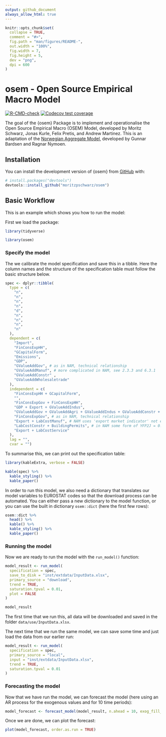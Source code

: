 ```yaml
---
output: github_document
always_allow_html: true
---
```


<!-- README.md is generated from README.Rmd. Please edit that file -->

```r
knitr::opts_chunk$set(
  collapse = TRUE,
  comment = "#>",
  fig.path = "man/figures/README-",
  out.width = "100%",
  fig.width = 7,
  fig.height = 5,
  dev = "png",
  dpi = 600
)
```

# osem - Open Source Empirical Macro Model

<!-- badges: start -->
[![R-CMD-check](https://github.com/moritzpschwarz/osem/actions/workflows/R-CMD-check.yaml/badge.svg)](https://github.com/moritzpschwarz/osem/actions/workflows/R-CMD-check.yaml)
[![Codecov test coverage](https://codecov.io/gh/moritzpschwarz/osem/branch/main/graph/badge.svg)](https://app.codecov.io/gh/moritzpschwarz/osem?branch=main)
<!-- badges: end -->

The goal of the {osem} Package is to implement and operationalise the Open Source Empirical Macro (OSEM) Model, developed by Moritz Schwarz, Jonas Kurle, Felix Pretis, and Andrew Martinez. This is an adaptation of the [Norwegian Aggregate Model](https://normetrics.no/nam/), developed by Gunnar Bardsen and Ragnar Nymoen. 

## Installation

You can install the development version of {osem} from [GitHub](https://github.com/) with:

``` r
# install.packages("devtools")
devtools::install_github("moritzpschwarz/osem")
```

## Basic Workflow

This is an example which shows you how to run the model:

First we load the package:

```r
library(tidyverse)
```


```r
library(osem)
```

### Specify the model

The we calibrate the model specification and save this in a tibble. 
Here the column names and the structure of the specification table must follow the basic structure below.

```r
spec <- dplyr::tibble(
  type = c(
    "n",
    "n",
    "n",
    "n",
    "d",
    "n",
    "n",
    "n",
    "n"
  ),
  dependent = c(
    "Import",
    "FinConsExpHH",
    "GCapitalForm",
    "Emissions",
    "GDP",
    "GValueAddGov", # as in NAM, technical relationship
    "GValueAddManuf", # more complicated in NAM, see 2.3.3 and 6.3.1
    "GValueAddConstr" ,
    "GValueAddWholesaletrade"
  ),
  independent = c(
    "FinConsExpHH + GCapitalForm",
    "",
    "FinConsExpGov + FinConsExpHH",
    "GDP + Export + GValueAddIndus",
    "GValueAddGov + GValueAddAgri + GValueAddIndus + GValueAddConstr + GValueAddWholesaletrade + GValueAddInfocom + GValueAddFinance + GValueAddRealest + GValueAddResearch + GValueAddArts",
    "FinConsExpGov", # as in NAM, technical relationship
    "Export + LabCostManuf", # NAM uses 'export market indicator' not exports - unclear what this is, NAM uses unit labour cost in NOR manufacturing relative to the foreign price level - here is just total labour cost
    "LabCostConstr + BuildingPermits", # in NAM some form of YFP2J = 0.3JBOL + 0.2JF P N + 0.3JO + 0.3JOIL. Unclear what this is. Using Building Permits instead
    "Export + LabCostService"
  ),
  lag = "",
  cvar = "")
```

To summarise this, we can print out the specification table: 

```r
library(kableExtra, verbose = FALSE)
```



```r
kable(spec) %>% 
  kable_styling() %>% 
  kable_paper()
```


In order to run this model, we also need a dictionary that translates our model variables to EUROSTAT codes so that the download process can be automated. You can either pass a new dictionary to the model function, or you can use the built in dictionary `osem::dict` (here the first few rows):


```r
osem::dict %>% 
  head() %>% 
  kable() %>% 
  kable_styling() %>% 
  kable_paper()
```

<!-- The last step in specifying the model is to create a filter list that determines the country that we want to estimate this for and also which unit we need for each variable. This, for the moment, is quite tedious, but this will be improved in the future: -->

<!-- ```{r} -->
<!-- fa <- list(geo = "AT", s_adj = "SCA", unit = "CLV05_MEUR") -->
<!-- fb <- list(geo = "AT", s_adj = "SCA", unit = "CP_MEUR") -->
<!-- fc <- list(geo = "AT", unit = "THS_T") -->
<!-- fd <- list(geo = "AT", s_adj = "SCA") -->
<!-- fe <- list(geo = "AT", s_adj = "SCA", unit = "I15") -->
<!-- ff <- list(geo = "AT", s_adj = "SCA", unit = "I16") -->

<!-- filter_list <- list( -->
<!-- "P7" = fa, -->
<!-- "YA0" = fb, -->
<!-- "P31_S14_S15" = fa, -->
<!-- "P5G" = fa, -->
<!-- "B1G" = fa, -->
<!-- "P3_S13" = fa, -->
<!-- "P6" = fa, -->
<!-- "GHG" = fc, -->
<!-- "B1GQ" = fa, -->
<!-- "PSQM" = fe, -->
<!-- "LM-LCI-TOT" = ff -->
<!-- ) -->
<!-- ``` -->


### Running the model

Now we are ready to run the model with the `run_model()` function:

```r
model_result <- run_model(
  specification = spec,
  save_to_disk = "inst/extdata/InputData.xlsx",
  primary_source = "download",
  trend = TRUE,
  saturation.tpval = 0.01,
  plot = FALSE
)
```

```r
model_result
```


The first time that we run this, all data will be downloaded and saved in the folder `data/use/InputData.xlsx`. 

The next time that we run the same model, we can save some time and just load the data from our earlier run: 
```r
model_result <- run_model(
  specification = spec,
  primary_source = "local",
  input = "inst/extdata/InputData.xlsx",
  trend = TRUE,
  saturation.tpval = 0.01
)
```


### Forecasting the model

Now that we have run the model, we can forecast the model (here using an AR process for the exogenous values and for 10 time periods):

```r
model_forecast <- forecast_model(model_result, n.ahead = 10, exog_fill_method = "AR", plot = FALSE)
```

Once we are done, we can plot the forecast: 

```r
plot(model_forecast, order.as.run = TRUE)
```






